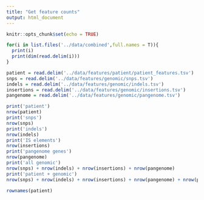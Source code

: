 ```yaml
---
title: "Get feature counts"
output: html_document
---
```


```r
knitr::opts_chunk$set(echo = TRUE)
```

```r
for(i in list.files('../data/combined',full.names = T)){
  print(i)
  print(dim(read.delim(i)))
}
```

```r
patient = read.delim('../data/features/patient/patient_features.tsv')
snps = read.delim('../data/features/genomic/snps.tsv')
indels = read.delim('../data/features/genomic/indels.tsv')
insertions = read.delim('../data/features/genomic/insertions.tsv')
pangenome = read.delim('../data/features/genomic/pangenome.tsv')
```

```r
print('patient')
nrow(patient)
print('snps')
nrow(snps)
print('indels')
nrow(indels)
print('IS elements')
nrow(insertions)
print('pangenome genes')
nrow(pangenome)
print('all genomic')
nrow(snps) + nrow(indels) + nrow(insertions) + nrow(pangenome)
print('patient + genomic')
nrow(snps) + nrow(indels) + nrow(insertions) + nrow(pangenome) + nrow(patient)
```

```r
rownames(patient)
```

